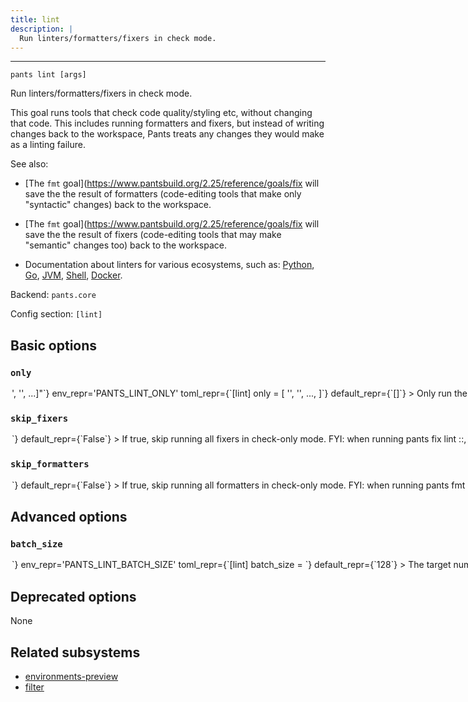 ```yaml
---
title: lint
description: |
  Run linters/formatters/fixers in check mode.
---
```



---

```
pants lint [args]
```

Run linters/formatters/fixers in check mode.

This goal runs tools that check code quality/styling etc, without changing that code. This includes running formatters and fixers, but instead of writing changes back to the workspace, Pants treats any changes they would make as a linting failure.

See also:

- [The `fmt` goal](https://www.pantsbuild.org/2.25/reference/goals/fix will save the the result of formatters
  (code-editing tools that make only &#x22;syntactic&#x22; changes) back to the workspace.

- [The `fmt` goal](https://www.pantsbuild.org/2.25/reference/goals/fix will save the the result of fixers
  (code-editing tools that may make &#x22;semantic&#x22; changes too) back to the workspace.

- Documentation about linters for various ecosystems, such as:
  [Python](https://www.pantsbuild.org/2.25/docs/python/overview/linters-and-formatters), [Go](https://www.pantsbuild.org/2.25/docs/go),
  [JVM](https://www.pantsbuild.org/jvm/java-and-scala#lint-and-format), [Shell](https://www.pantsbuild.org/2.25/docs/shell),
  [Docker](https://www.pantsbuild.org/2.25/docs/docker#linting-dockerfiles-with-hadolint).

Backend: <span className="color--primary">`pants.core`</span>

Config section: <span className="color--primary">`[lint]`</span>

<span className={styles.options}>

## Basic options

### `only`

<Option
  cli_repr={`--lint-only="['<str>', '<str>', ...]"`}
  env_repr='PANTS_LINT_ONLY'
  toml_repr={`[lint]
only = [
    '<str>',
    '<str>',
    ...,
]`}
  default_repr={`[]`}
>

Only run these linters and skip all others.

The linter names are outputted at the final summary of running this goal, e.g. `flake8` and `shellcheck`. You can also run `lint --only=fake` to get a list of all activated linters.

You can repeat this option, e.g. `lint --only=flake8 --only=shellcheck` or `lint --only=['flake8', 'shellcheck']`.

</Option>

### `skip_fixers`

<Option
  cli_repr={`--[no-]lint-skip-fixers`}
  env_repr='PANTS_LINT_SKIP_FIXERS'
  toml_repr={`[lint]
skip_fixers = <bool>`}
  default_repr={`False`}
>

If true, skip running all fixers in check-only mode.

FYI: when running `pants fix lint ::`, there should be diminishing performance benefit to using this flag. Pants attempts to reuse the results from `fix` when running `lint` where possible.

</Option>

### `skip_formatters`

<Option
  cli_repr={`--[no-]lint-skip-formatters`}
  env_repr='PANTS_LINT_SKIP_FORMATTERS'
  toml_repr={`[lint]
skip_formatters = <bool>`}
  default_repr={`False`}
>

If true, skip running all formatters in check-only mode.

FYI: when running `pants fmt lint ::`, there should be diminishing performance benefit to using this flag. Pants attempts to reuse the results from `fmt` when running `lint` where possible.

</Option>

## Advanced options

### `batch_size`

<Option
  cli_repr={`--lint-batch-size=<int>`}
  env_repr='PANTS_LINT_BATCH_SIZE'
  toml_repr={`[lint]
batch_size = <int>`}
  default_repr={`128`}
>

The target number of files to be included in each linter batch.

Linter processes are batched for a few reasons:

1. to avoid OS argument length limits (in processes which don&#x27;t support argument files)
2. to support more stable cache keys than would be possible if all files were operated on in a single batch.
3. to allow for parallelism in linter processes which don&#x27;t have internal parallelism, or -- if they do support internal parallelism -- to improve scheduling behavior when multiple processes are competing for cores and so internal parallelism cannot be used perfectly.

In order to improve cache hit rates (see 2.), batches are created at stable boundaries, and so this value is only a &#x22;target&#x22; batch size (rather than an exact value).

</Option>

## Deprecated options

None

## Related subsystems

- [environments-preview](../subsystems/environments-preview.mdx)
- [filter](../subsystems/filter.mdx)

</span>
